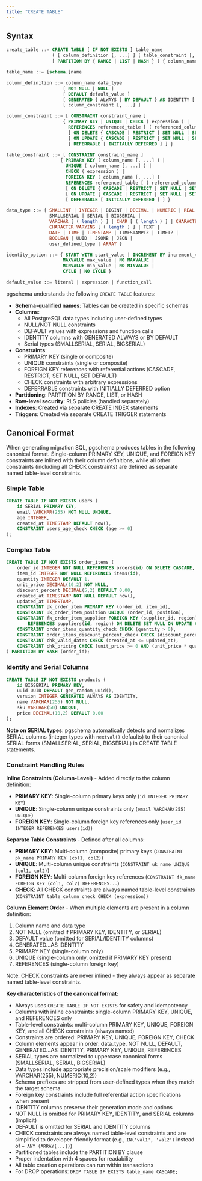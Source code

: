 ```yaml
---
title: "CREATE TABLE"
---
```


## Syntax

```sql
create_table ::= CREATE TABLE [ IF NOT EXISTS ] table_name 
                 ( [ column_definition [, ...] ] [ table_constraint [, ...] ] )
                 [ PARTITION BY { RANGE | LIST | HASH } ( { column_name | ( expression ) } ) ]

table_name ::= [schema.]name

column_definition ::= column_name data_type 
                     [ NOT NULL | NULL ]
                     [ DEFAULT default_value ]
                     [ GENERATED { ALWAYS | BY DEFAULT } AS IDENTITY [ ( identity_option [, ...] ) ] ]
                     [ column_constraint [, ...] ]

column_constraint ::= [ CONSTRAINT constraint_name ] 
                     { PRIMARY KEY | UNIQUE | CHECK ( expression ) | 
                       REFERENCES referenced_table [ ( referenced_column ) ] 
                       [ ON DELETE { CASCADE | RESTRICT | SET NULL | SET DEFAULT } ]
                       [ ON UPDATE { CASCADE | RESTRICT | SET NULL | SET DEFAULT } ]
                       [ DEFERRABLE [ INITIALLY DEFERRED ] ] }

table_constraint ::= [ CONSTRAINT constraint_name ]
                    { PRIMARY KEY ( column_name [, ...] ) |
                      UNIQUE ( column_name [, ...] ) |
                      CHECK ( expression ) |
                      FOREIGN KEY ( column_name [, ...] ) 
                      REFERENCES referenced_table [ ( referenced_column [, ...] ) ]
                      [ ON DELETE { CASCADE | RESTRICT | SET NULL | SET DEFAULT } ]
                      [ ON UPDATE { CASCADE | RESTRICT | SET NULL | SET DEFAULT } ]
                      [ DEFERRABLE [ INITIALLY DEFERRED ] ] }

data_type ::= { SMALLINT | INTEGER | BIGINT | DECIMAL | NUMERIC | REAL | DOUBLE PRECISION |
                SMALLSERIAL | SERIAL | BIGSERIAL |
                VARCHAR [ ( length ) ] | CHAR [ ( length ) ] | CHARACTER [ ( length ) ] |
                CHARACTER VARYING [ ( length ) ] | TEXT |
                DATE | TIME | TIMESTAMP | TIMESTAMPTZ | TIMETZ |
                BOOLEAN | UUID | JSONB | JSON |
                user_defined_type | ARRAY }

identity_option ::= { START WITH start_value | INCREMENT BY increment_value |
                     MAXVALUE max_value | NO MAXVALUE |
                     MINVALUE min_value | NO MINVALUE |
                     CYCLE | NO CYCLE }

default_value ::= literal | expression | function_call
```

pgschema understands the following `CREATE TABLE` features:

- **Schema-qualified names**: Tables can be created in specific schemas
- **Columns**: 
  - All PostgreSQL data types including user-defined types
  - NULL/NOT NULL constraints
  - DEFAULT values with expressions and function calls
  - IDENTITY columns with GENERATED ALWAYS or BY DEFAULT
  - Serial types (SMALLSERIAL, SERIAL, BIGSERIAL)
- **Constraints**:
  - PRIMARY KEY (single or composite)
  - UNIQUE constraints (single or composite)
  - FOREIGN KEY references with referential actions (CASCADE, RESTRICT, SET NULL, SET DEFAULT)
  - CHECK constraints with arbitrary expressions
  - DEFERRABLE constraints with INITIALLY DEFERRED option
- **Partitioning**: PARTITION BY RANGE, LIST, or HASH
- **Row-level security**: RLS policies (handled separately)
- **Indexes**: Created via separate CREATE INDEX statements
- **Triggers**: Created via separate CREATE TRIGGER statements

## Canonical Format

When generating migration SQL, pgschema produces tables in the following canonical format. Single-column PRIMARY KEY, UNIQUE, and FOREIGN KEY constraints are inlined with their column definitions, while all other constraints (including all CHECK constraints) are defined as separate named table-level constraints.

### Simple Table
```sql
CREATE TABLE IF NOT EXISTS users (
    id SERIAL PRIMARY KEY,
    email VARCHAR(255) NOT NULL UNIQUE,
    age INTEGER,
    created_at TIMESTAMP DEFAULT now(),
    CONSTRAINT users_age_check CHECK (age >= 0)
);
```

### Complex Table
```sql
CREATE TABLE IF NOT EXISTS order_items (
    order_id INTEGER NOT NULL REFERENCES orders(id) ON DELETE CASCADE,
    item_id INTEGER NOT NULL REFERENCES items(id),
    quantity INTEGER DEFAULT 1,
    unit_price DECIMAL(10,2) NOT NULL,
    discount_percent DECIMAL(5,2) DEFAULT 0.00,
    created_at TIMESTAMP NOT NULL DEFAULT now(),
    updated_at TIMESTAMP,
    CONSTRAINT pk_order_item PRIMARY KEY (order_id, item_id),
    CONSTRAINT uk_order_item_position UNIQUE (order_id, position),
    CONSTRAINT fk_order_item_supplier FOREIGN KEY (supplier_id, region)
        REFERENCES suppliers(id, region) ON DELETE SET NULL ON UPDATE CASCADE,
    CONSTRAINT order_items_quantity_check CHECK (quantity > 0),
    CONSTRAINT order_items_discount_percent_check CHECK (discount_percent >= 0 AND discount_percent <= 100),
    CONSTRAINT chk_valid_dates CHECK (created_at <= updated_at),
    CONSTRAINT chk_pricing CHECK (unit_price >= 0 AND (unit_price * quantity * (1 - discount_percent/100)) >= 0)
) PARTITION BY HASH (order_id);
```

### Identity and Serial Columns
```sql
CREATE TABLE IF NOT EXISTS products (
    id BIGSERIAL PRIMARY KEY,
    uuid UUID DEFAULT gen_random_uuid(),
    version INTEGER GENERATED ALWAYS AS IDENTITY,
    name VARCHAR(255) NOT NULL,
    sku VARCHAR(50) UNIQUE,
    price DECIMAL(10,2) DEFAULT 0.00
);
```

**Note on SERIAL types**: pgschema automatically detects and normalizes SERIAL columns (integer types with `nextval()` defaults) to their canonical SERIAL forms (SMALLSERIAL, SERIAL, BIGSERIAL) in CREATE TABLE statements.

### Constraint Handling Rules

**Inline Constraints (Column-Level)** - Added directly to the column definition:
- **PRIMARY KEY**: Single-column primary keys only (`id INTEGER PRIMARY KEY`)
- **UNIQUE**: Single-column unique constraints only (`email VARCHAR(255) UNIQUE`)
- **FOREIGN KEY**: Single-column foreign key references only (`user_id INTEGER REFERENCES users(id)`)

**Separate Table Constraints** - Defined after all columns:
- **PRIMARY KEY**: Multi-column (composite) primary keys (`CONSTRAINT pk_name PRIMARY KEY (col1, col2)`)
- **UNIQUE**: Multi-column unique constraints (`CONSTRAINT uk_name UNIQUE (col1, col2)`)
- **FOREIGN KEY**: Multi-column foreign key references (`CONSTRAINT fk_name FOREIGN KEY (col1, col2) REFERENCES...`)
- **CHECK**: All CHECK constraints are always named table-level constraints (`CONSTRAINT table_column_check CHECK (expression)`)

**Column Element Order** - When multiple elements are present in a column definition:
1. Column name and data type
2. NOT NULL (omitted if PRIMARY KEY, IDENTITY, or SERIAL)
3. DEFAULT value (omitted for SERIAL/IDENTITY columns)
4. GENERATED...AS IDENTITY
5. PRIMARY KEY (single-column only)
6. UNIQUE (single-column only, omitted if PRIMARY KEY present)
7. REFERENCES (single-column foreign key)

Note: CHECK constraints are never inlined - they always appear as separate named table-level constraints.

**Key characteristics of the canonical format:**

- Always uses `CREATE TABLE IF NOT EXISTS` for safety and idempotency
- Columns with inline constraints: single-column PRIMARY KEY, UNIQUE, and REFERENCES only
- Table-level constraints: multi-column PRIMARY KEY, UNIQUE, FOREIGN KEY, and all CHECK constraints (always named)
- Constraints are ordered: PRIMARY KEY, UNIQUE, FOREIGN KEY, CHECK
- Column elements appear in order: data_type, NOT NULL, DEFAULT, GENERATED...AS IDENTITY, PRIMARY KEY, UNIQUE, REFERENCES
- SERIAL types are normalized to uppercase canonical forms (SMALLSERIAL, SERIAL, BIGSERIAL)
- Data types include appropriate precision/scale modifiers (e.g., VARCHAR(255), NUMERIC(10,2))
- Schema prefixes are stripped from user-defined types when they match the target schema
- Foreign key constraints include full referential action specifications when present
- IDENTITY columns preserve their generation mode and options
- NOT NULL is omitted for PRIMARY KEY, IDENTITY, and SERIAL columns (implicit)
- DEFAULT is omitted for SERIAL and IDENTITY columns
- CHECK constraints are always named table-level constraints and are simplified to developer-friendly format (e.g., `IN('val1', 'val2')` instead of `= ANY (ARRAY[...])`)
- Partitioned tables include the PARTITION BY clause
- Proper indentation with 4 spaces for readability
- All table creation operations can run within transactions
- For DROP operations: `DROP TABLE IF EXISTS table_name CASCADE;`